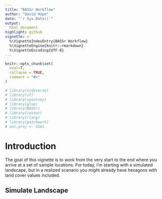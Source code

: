 ```yaml
---
title: "BASSr Workflow"
author: "David Hope"
date: "`r Sys.Date()`"
output:
  html_document
highlight: github
vignette: >
  %\VignetteIndexEntry{BASSr Workflow}
  %\VignetteEngine{knitr::rmarkdown}
  %\VignetteEncoding{UTF-8}
---
```


```r
knitr::opts_chunk$set(
  eval=T,
  collapse = TRUE,
  comment = "#>"
)

```

```r
# library(tidyverse)
# library(sf)
# library(spsurvey)
# library(glue)
# library(BASSr)
# library(raster)
# library(rlang)
# library(patchwork)
# ont.proj <- 3161

```

# Introduction

The goal of this vignette is to work from the very start to the end where you arrive at a set of sample locations. For today, I'm starting with a simulated landscape, but in a realized scenario you might already have hexagons with land cover values included.

## Simulate Landscape

```r

```


